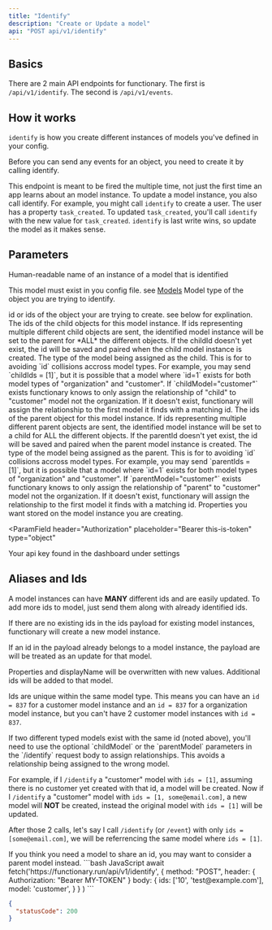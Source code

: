 ```yaml
---
title: "Identify"
description: "Create or Update a model"
api: "POST api/v1/identify"
---
```


## Basics

There are 2 main API endpoints for functionary. The first is `/api/v1/identify`.
The second is `/api/v1/events`.

## How it works

`identify` is how you create different instances of models you've defined in your config.

Before you can send any events for an object, you need to create it by calling identify.

This endpoint is meant to be fired the multiple time, not just the first time an app learns
about an model instance. To update a model instance, you also call identify. For example,
you might call `identify` to create a user. The user has a property `task_created`. To updated
`task_created`, you'll call `identify` with the new value for `task_created`. `identify` is last write
wins, so update the model as it makes sense.

## Parameters

<ParamField body="displayName" type="string">
  Human-readable name of an instance of a model that is identified
</ParamField>

<Info>This model must exist in you config file. see [Models](/models)</Info>
<ParamField body="model" type="string" required>
  Model type of the object you are trying to identify.
</ParamField>

<ParamField body="ids" type="(string | number)[]" required>
  id or ids of the object your are trying to create. see below for explination.
</ParamField>

<ParamField body="childIds" type="(string | number)[]">
  The ids of the child objects for this model instance. If ids representing
  multiple different child objects are sent, the identified model instance will
  be set to the parent for *ALL* the different objects. If the childId doesn't
  yet exist, the id will be saved and paired when the child model instance is
  created.
</ParamField>

<ParamField body="childModel" type="string">
  The type of the model being assigned as the child. This is for to avoiding
  `id` collisions accross model types. For example, you may send `childIds =
  [1]`, but it is possible that a model where `id=1` exists for both model types
  of "organization" and "customer". If `childModel="customer"` exists
  functionary knows to only assign the relationship of "child" to "customer"
  model not the organization. If it doesn't exist, functionary will assign the
  relationship to the first model it finds with a matching id.
</ParamField>

<ParamField body="parentIds" type="(string | number)[]">
  The ids of the parent object for this model instance. If ids representing
  multiple different parent objects are sent, the identified model instance will
  be set to a child for ALL the different objects. If the parentId doesn't yet
  exist, the id will be saved and paired when the parent model instance is
  created.
</ParamField>

<ParamField body="parentModel" type="string">
  The type of the model being assigned as the parent. This is for to avoiding
  `id` collisions accross model types. For example, you may send `parentIds =
  [1]`, but it is possible that a model where `id=1` exists for both model types
  of "organization" and "customer". If `parentModel="customer"` exists
  functionary knows to only assign the relationship of "parent" to "customer"
  model not the organization. If it doesn't exist, functionary will assign the
  relationship to the first model it finds with a matching id.
</ParamField>

<ParamField body="properties" type="object">
  Properties you want stored on the model instance you are creating.
</ParamField>

<ParamField
  header="Authorization"
  placeholder="Bearer this-is-token"
  type="object"
>
  Your api key found in the dashboard under settings
</ParamField>

## Aliases and Ids

A model instances can have **MANY** different ids and are easily updated.
To add more ids to model, just send them along with already identified ids.

If there are no existing ids in the ids payload for existing model instances,
functionary will create a new model instance.

If an id in the payload already belongs to a model instance, the payload are
will be treated as an update for that model.

Properties and displayName will be overwritten with new values. Additional
ids will be added to that model.

Ids are unique within the same model type. This means you can have an `id = 837` for
a customer model instance and an `id = 837` for a organization model instance, but you
can't have 2 customer model instances with `id = 837`.

<Note>
  If two different typed models exist with the same id (noted above), you'll
  need to use the optional `childModel` or the `parentModel` parameters in the
  `/identify` request body to assign relationships. This avoids a relationship
  being assigned to the wrong model.
</Note>

For example, if I `/identify` a "customer" model with `ids = [1]`, assuming there is no customer yet
created with that id, a model will be created. Now if I `/identify` a "customer" model with
`ids = [1, some@email.com]`, a new model will **NOT** be created, instead the original model with
`ids = [1]` will be updated.

After those 2 calls, let's say I call `/identify` (or `/event`) with
only `ids = [some@email.com]`, we will be referrencing the same model where `ids = [1]`.

<Tip>
  If you think you need a model to share an id, you may want to consider a
  parent model instead.
</Tip>

<RequestExample>
```bash JavaScript
await fetch('https://functionary.run/api/v1/identify', 
    {  
        method: "POST", 
        header: {
            Authorization: "Bearer MY-TOKEN"
        }
        body: {
            ids: ['10', 'test@example.com'],
            model: 'customer',
        } 
    }
)
```
</RequestExample>

<ResponseExample>

```json Response Example
{
  "statusCode": 200
}
```

</ResponseExample>
